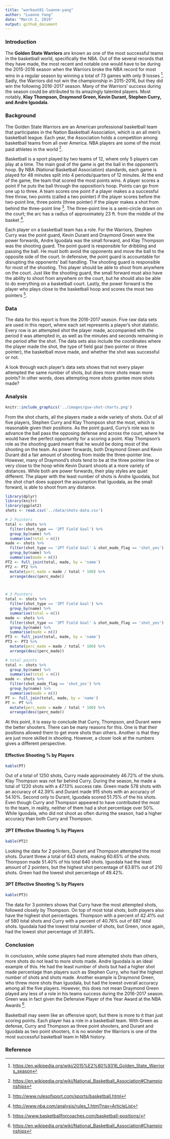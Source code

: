 ---
title: "workout01-luanne-yang"
author: "Luanne Yang"
date: "March 2, 2019"
output: github_document
---
### Introduction


The **Golden State Warriors** are known as one of the most successful teams in the basketball world, specifically the NBA. Out of the several records that they have made, the most recent and notable one would have to be during the 2015-2016 season when the Warriors broke the NBA record for most wins in a regular season by winning a total of 73 games with only 9 losses [^1]. Sadly, the Warriors did not win the championship in 2015-2016, but they did win the following 2016-2017 season. Many of the Warriors' success during the season could be attributed to its amazingly talented players. Most notably, **Klay Thompson, Draymond Green, Kevin Durant, Stephen Curry, and Andre Iguodala**.
  
### Background

The Golden State Warriors are an American professional basketball team that participates in the Nation Basketball Association, which is an all men's basketball league. Each year, the Association holds a competition among basketball teams from all over America. NBA players are some of the most paid athletes in the world [^2]. 

Basketball is a sport played by two teams of 12, where only 5 players can play at a time. The main goal of the game is get the ball in the opponent’s hoop. By NBA (National Basketball Association) standards, each game is played for 48 minutes split into 4 periods/quarters of 12 minutes. At the end of the game, the team that scored the most points wins. A player scores a point if he puts the ball through the opposition’s hoop. Points can go from one up to three. A team scores one point if a player makes a a successful free throw, two points (called a two pointer) if the player scores before the two-point line, three points (three pointer) if the player makes a shot from behind the three-point line [^3]. The three-point line is a semi-circle drawn on the court; the arc has a radius of approximately 23 ft. from the middle of the basket [^4]. 

Each player on a basketball team has a role. For the Warriors, Stephen Curry was the point guard, Kevin Durant and Draymond Green were the power forwards, Andre Iguodala was the small forward, and Klay Thompson was the shooting guard. The point guard is responsible for dribbling and passing the ball. He must both avoid the opponents and move the ball to the opposite side of the court. In defensive, the point guard is accountable for disrupting the opponents' ball handling. The shooting guard is responsible for most of the shooting. This player should be able to shoot from anywhere on the court. Just like the shooting guard, the small forward must also have the ability to shoot from anywhere on the court, but he should also be able to do everything on a basketball court. Lastly, the power forward is the player who plays close to the basketball hoop and scores the most two pointers [^5].

  
### Data

The data for this report is from the 2016-2017 season. Five raw data sets are used in this report, where each set represents a player’s shot statistic. Every row is an attempted shot the player made, accompanied with the period it was attempted in, as well as the minutes and seconds remaining in the period after the shot. The data sets also include the coordinates where the player made the shot, the type of field goal (two pointer or three pointer), the basketball move made, and whether the shot was successful or not. 

A look through each player’s data sets shows that not every player attempted the same number of shots, but does more shots mean more points? In other words, does attempting more shots grantee more shots made? 


### Analysis
```{r out.width = '80%', echo = FALSE, fig.aling = 'center'}
knitr::include_graphics('../images/gsw-shot-charts.png')
```

From the shot charts, all the players made a wide variety of shots. Out of all five players, Stephen Curry and Klay Thompson shot the most, which is reasonable given their positions. As the point guard, Curry’s role was to advance the ball pass the opposing defense and across the court, where he would have the perfect opportunity for a scoring a point. Klay Thompson's role as the shooting guard meant that he would be doing most of the shooting on the team. As power forwards, both Draymond Green and Kevin Durant did a fair amount of shooting from inside the three-pointer line. However, many of Draymond’s shots tend to be at the three pointer line or very close to the hoop while Kevin Durant shoots at a more variety of distances. While both are power forwards, their play styles are quiet different. The player with the least number of shots is Andre Iguodala, but the shot chart does support the assumption that Iguodala, as the small forward, is able to shoot from any distance.
```{r echo = FALSE, results = 'hide', message = FALSE}
library(dplyr)
library(knitr)
library(ggplot2)
shots <- read.csv('../data/shots-data.csv')
```
```{r echo = FALSE, results = 'hide'}
# 2 Pointers
total <- shots %>%
  filter(shot_type == '2PT Field Goal') %>%
  group_by(name) %>%
  summarise(total = n())
made <- shots %>%
  filter(shot_type == '2PT Field Goal' & shot_made_flag == 'shot_yes') %>%
  group_by(name) %>%
  summarise(made = n())
PT2 <- full_join(total, made, by = 'name')
PT2 <- PT2 %>%
  mutate(perc_made = made / total * 100) %>%
  arrange(desc(perc_made))



# 3 Pointers
total <- shots %>%
  filter(shot_type == '3PT Field Goal') %>%
  group_by(name) %>%
  summarise(total = n())
made <- shots %>%
  filter(shot_type == '3PT Field Goal' & shot_made_flag == 'shot_yes') %>%
  group_by(name) %>%
  summarise(made = n())
PT3 <- full_join(total, made, by = 'name')
PT3 <- PT3 %>%
  mutate(perc_made = made / total * 100) %>%
  arrange(desc(perc_made))

# total points
total <- shots %>%
  group_by(name) %>%
  summarise(total = n())
made <- shots %>%
  filter(shot_made_flag == 'shot_yes') %>%
  group_by(name) %>%
  summarise(made = n())
PT <- full_join(total, made, by = 'name')
PT <- PT %>%
  mutate(perc_made = made / total * 100) %>%
  arrange(desc(perc_made))
```

At this point, it is easy to conclude that Curry, Thompson, and Durant were the better shooters. There can be many reasons for this. One is that their positions allowed them to get more shots than others. Another is that they are just more skilled in shooting. However, a closer look at the numbers gives a different perspective.

#### Effective Shooting % by Players
```{r echo = FALSE}
kable(PT)
```  

Out of a total of 1250 shots, Curry made approximately 46.72% of the shots. Klay Thompson was not far behind Curry. During the season, he made a total of 1220 shots with a 47.13% success rate. Green made 578 shots with an accuracy of 42.39% and Durant made 915 shots with an accuracy of 54.10%. Second only to Durant, Iguodala scored 51.75% of the his shots. Even though Curry and Thompson appeared to have contributed the most to the team, in reality, neither of them had a shot percentage over 50%. While Iguodala, who did not shoot as often during the season, had a higher accuracy than both Curry and Thompson.


#### 2PT Effective Shooting % by Players
```{r echo=FALSE}
kable(PT2)
```  

Looking the data for 2 pointers, Durant and Thompson attempted the most shots. Durant threw a total of 643 shots, making 60.65% of the shots. Thompson made 51.40% of his total 640 shots. Iguodala had the least amount of 2 pointers, but the highest shot percentage of 63.81% out of 210 shots. Green had the lowest shot percentage of 49.42%.

#### 3PT Effective Shooting % by Players
```{r echo = FALSE}
kable(PT3)
```  

The data for 3 pointers shows that Curry have the most attempted shots, followed closely by Thompson. On top of most total shots, both players also have the highest shot percentages. Thompson with a percent of 42.41% out of 580 total shots and Curry with a percent of 40.76% out of 687 total shots. Iguodala had the lowest total number of shots, but Green, once again, had the lowest shot percentage of 31.89%.


### Conclusion  

In conclusion, while some players had more attempted shots than others, more shots do not lead to more shots made. Andre Iguodala is an ideal example of this. He had the least number of shots but had a higher shot made percentage than players such as Stephen Curry, who had the highest number of shots and shots made. Another example is Draymond Green, who threw more shots than Iguodala, but had the lowest overall accuracy among all the five players. However, this does not mean Draymond Green played any less of a role in his teams success during the 2016-2017 season. Green was in fact given the Defensive Player of the Year Award at the NBA Awards [^2].

Basketball may seem like an offensive sport, but there is more to it than just scoring points. Each player has a role in a basketball team. With Green as defense, Curry and Thompson as three point shooters, and Durant and Iguodala as two point shooters, it is no wonder the Warriors is one of the most successful basketball team in NBA history.



### Reference
[^1]: <https://en.wikipedia.org/wiki/2015%E2%80%9316_Golden_State_Warriors_season>
[^2]: <https://en.wikipedia.org/wiki/National_Basketball_Association#Championships>
[^3]: <http://www.rulesofsport.com/sports/basketball.html>
[^4]: <http://www.nba.com/analysis/rules_1.html?nav=ArticleList>
[^5]: <https://www.basketballforcoaches.com/basketball-positions/>
